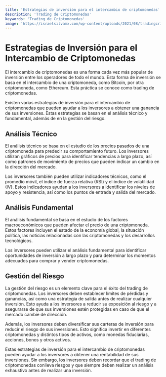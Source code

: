 ```yaml
---
title: 'Estrategias de inversión para el intercambio de criptomonedas'
description: 'Trading de Criptomonedas'
keywords: 'Trading de Criptomonedas'
image: 'https://israelsilvamx.com/wp-content/uploads/2021/08/tradingcriptos.jpg'
---
```


 

# Estrategias de Inversión para el Intercambio de Criptomonedas

El intercambio de criptomonedas es una forma cada vez más popular de inversión entre los operadores de todo el mundo. Esta forma de inversión se basa en el intercambio de una criptomoneda, como Bitcoin, por otra criptomoneda, como Ethereum. Esta práctica se conoce como trading de criptomonedas.

Existen varias estrategias de inversión para el intercambio de criptomonedas que pueden ayudar a los inversores a obtener una ganancia de sus inversiones. Estas estrategias se basan en el análisis técnico y fundamental, además de en la gestión del riesgo.

## Análisis Técnico

El análisis técnico se basa en el estudio de los precios pasados de una criptomoneda para predecir su comportamiento futuro. Los inversores utilizan gráficos de precios para identificar tendencias a largo plazo, así como patrones de movimiento de precios que pueden indicar un cambio en la dirección del mercado.

<ImageAdd source="https://pbs.twimg.com/media/FFvUScJXoAQYbJe.jpg"/>

Los inversores también pueden utilizar indicadores técnicos, como el promedio móvil, el índice de fuerza relativa (RSI) y el índice de volatilidad (IV). Estos indicadores ayudan a los inversores a identificar los niveles de apoyo y resistencia, así como los puntos de entrada y salida del mercado.

## Análisis Fundamental

El análisis fundamental se basa en el estudio de los factores macroeconómicos que pueden afectar el precio de una criptomoneda. Estos factores incluyen el estado de la economía global, la situación política, las noticias relacionadas con las criptomonedas y los desarrollos tecnológicos.

<ImageAdd source="https://img.cryptopolitan.com/wp-content/uploads/2023/01/FundamentalAnalysis-768x499.jpg?strip=all&lossy=1&quality=90&webp=90&sharp=1&ssl=1"/>

Los inversores pueden utilizar el análisis fundamental para identificar oportunidades de inversión a largo plazo y para determinar los momentos adecuados para comprar y vender criptomonedas.

## Gestión del Riesgo

La gestión del riesgo es un elemento clave para el éxito del trading de criptomonedas. Los inversores deben establecer límites de pérdidas y ganancias, así como una estrategia de salida antes de realizar cualquier inversión. Esto ayuda a los inversores a reducir su exposición al riesgo y a asegurarse de que sus inversiones estén protegidas en caso de que el mercado cambie de dirección.

<ImageAdd source="https://lookaside.fbsbx.com/lookaside/crawler/media/?media_id=605377220894585&get_thumbnail=1"/>

Además, los inversores deben diversificar sus carteras de inversión para reducir el riesgo de sus inversiones. Esto significa invertir en diferentes criptomonedas y distintos tipos de activos, como monedas fiduciarias, acciones, bonos y otros activos.

Estas estrategias de inversión para el intercambio de criptomonedas pueden ayudar a los inversores a obtener una rentabilidad de sus inversiones. Sin embargo, los inversores deben recordar que el trading de criptomonedas conlleva riesgos y que siempre deben realizar un análisis exhaustivo antes de realizar una inversión.